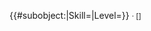<includeonly>{{#subobject:|Skill={{{Skill|}}}|Level={{{Level|}}}}}<!--
--><small class="alert-secondary border border-secondary rounded-0 pl-2"><span class="d-none">&middot;</span> {{{Skill|}}} <span class="badge badge-secondary rounded-0 fa-1x ml-1"><span class="d-none"><nowiki>[</nowiki></span>{{{Level|}}}<span class="d-none"><nowiki>]</nowiki></span></span></small></includeonly>
